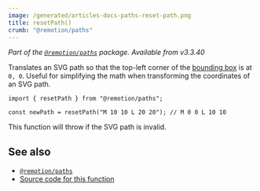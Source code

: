 ```yaml
---
image: /generated/articles-docs-paths-reset-path.png
title: resetPath()
crumb: "@remotion/paths"
---
```


_Part of the [`@remotion/paths`](/docs/paths) package. Available from v3.3.40_

Translates an SVG path so that the top-left corner of the [bounding box](/docs/paths/get-bounding-box) is at `0, 0`. Useful for simplifying the math when transforming the coordinates of an SVG path.

```tsx twoslash title="reset-path.ts"
import { resetPath } from "@remotion/paths";

const newPath = resetPath("M 10 10 L 20 20"); // M 0 0 L 10 10
```

This function will throw if the SVG path is invalid.

## See also

- [`@remotion/paths`](/docs/paths)
- [Source code for this function](https://github.com/remotion-dev/remotion/blob/main/packages/paths/src/reset-path.ts)
